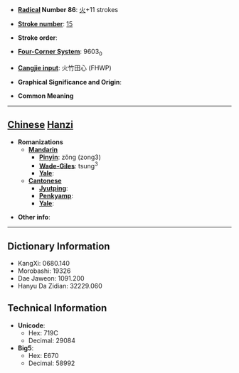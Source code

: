 * '''[[Wiktionary:Chinese radical index| Radical]] Number 86''': [[Wiktionary:Chinese radical index 火|火]]+11 strokes

* '''[[Wiktionary:Chinese total strokes index|Stroke number]]''': [[Wiktionary:Chinese total strokes index 15|15]]

* '''Stroke order''': 

* '''[[Wiktionary:Chinese four corner index|Four-Corner System]]''': 9603<sub>0</sub>

* '''[[Wiktionary:Chinese Cangjie index|Cangjie input]]''': 火竹田心 (FHWP)

* '''Graphical Significance and Origin''': 

* '''Common Meaning'''

----

== [[Chinese]] [[Hanzi]] ==

* '''Romanizations'''
** '''[[Mandarin]]'''
*** '''[[Pinyin]]''': zǒng (zong3)
*** '''[[Wade-Giles]]''': tsung<sup>3</sup>
*** '''[[Yale]]''': 
** '''[[Cantonese]]'''
*** '''[[Jyutping]]''':
*** '''[[Penkyamp]]''': 
*** '''[[Yale]]''': 

* '''Other info''': 

----

== Dictionary Information ==

* KangXi: 0680.140
* Morobashi: 19326
* Dae Jaweon: 1091.200
* Hanyu Da Zidian: 32229.060

== Technical Information ==

* '''Unicode''':
** Hex: 719C
** Decimal: 29084
* '''Big5''':
** Hex: E670
** Decimal: 58992